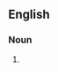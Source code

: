 {{also|eyewitness|eye-witness}}

==English==

===Noun===
{{en-noun|eye witnesses}}

# {{alternative spelling of|eyewitness|lang=en}}